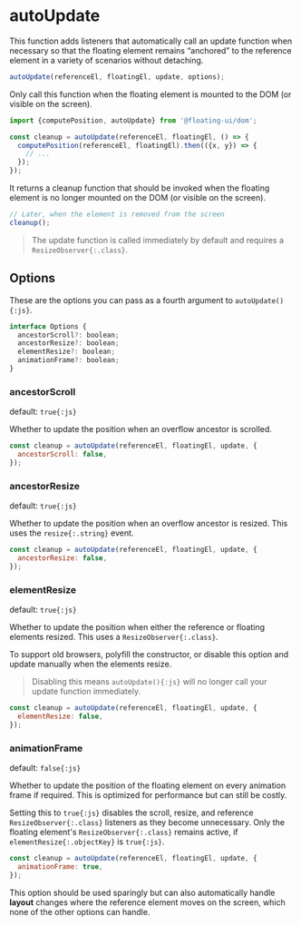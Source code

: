 # autoUpdate

This function adds listeners that automatically call an update
function when necessary so that the floating element remains
“anchored” to the reference element in a variety of scenarios
without detaching.

```js
autoUpdate(referenceEl, floatingEl, update, options);
```

Only call this function when the floating element is mounted to
the DOM (or visible on the screen).

```js
import {computePosition, autoUpdate} from '@floating-ui/dom';

const cleanup = autoUpdate(referenceEl, floatingEl, () => {
  computePosition(referenceEl, floatingEl).then(({x, y}) => {
    // ...
  });
});
```

It returns a cleanup function that should be invoked when the
floating element is no longer mounted on the DOM (or visible on
the screen).

```js
// Later, when the element is removed from the screen
cleanup();
```

> The update function is called immediately by default and
> requires a `ResizeObserver{:.class}`.

## Options

These are the options you can pass as a fourth argument to
`autoUpdate(){:js}`.

```js
interface Options {
  ancestorScroll?: boolean;
  ancestorResize?: boolean;
  elementResize?: boolean;
  animationFrame?: boolean;
}
```

### ancestorScroll

default: `true{:js}`

Whether to update the position when an overflow ancestor is
scrolled.

```js
const cleanup = autoUpdate(referenceEl, floatingEl, update, {
  ancestorScroll: false,
});
```

### ancestorResize

default: `true{:js}`

Whether to update the position when an overflow ancestor is
resized. This uses the `resize{:.string}` event.

```js
const cleanup = autoUpdate(referenceEl, floatingEl, update, {
  ancestorResize: false,
});
```

### elementResize

default: `true{:js}`

Whether to update the position when either the reference or
floating elements resized. This uses a `ResizeObserver{:.class}`.

To support old browsers, polyfill the constructor, or disable
this option and update manually when the elements resize.

> Disabling this means `autoUpdate(){:js}` will no longer call
> your update function immediately.

```js
const cleanup = autoUpdate(referenceEl, floatingEl, update, {
  elementResize: false,
});
```

### animationFrame

default: `false{:js}`

Whether to update the position of the floating element on every
animation frame if required. This is optimized for performance
but can still be costly.

Setting this to `true{:js}` disables the scroll, resize, and
reference `ResizeObserver{:.class}` listeners as they become
unnecessary. Only the floating element's
`ResizeObserver{:.class}` remains active, if
`elementResize{:.objectKey}` is `true{:js}`.

```js
const cleanup = autoUpdate(referenceEl, floatingEl, update, {
  animationFrame: true,
});
```

This option should be used sparingly but can also automatically
handle **layout** changes where the reference element moves on
the screen, which none of the other options can handle.

